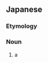 ==Japanese==
{{DEFAULTSORT:ほんどたぬき}}
{{wikipedia|lang=ja|ホンドタヌキ}}
{{ja-kanjitab|ほん|ど|たぬき}}

===Etymology===
{{compound|ja|本土|狸|tr1=hondo|t1=[[mainland]]|tr2=tanuki|t2=[[raccoon dog]]}}

===Noun===
{{ja-noun|ほんどたぬき|ホンドタヌキ}}

# a {{w|Japanese raccoon dog}}

{{topics|ja|Canids}}